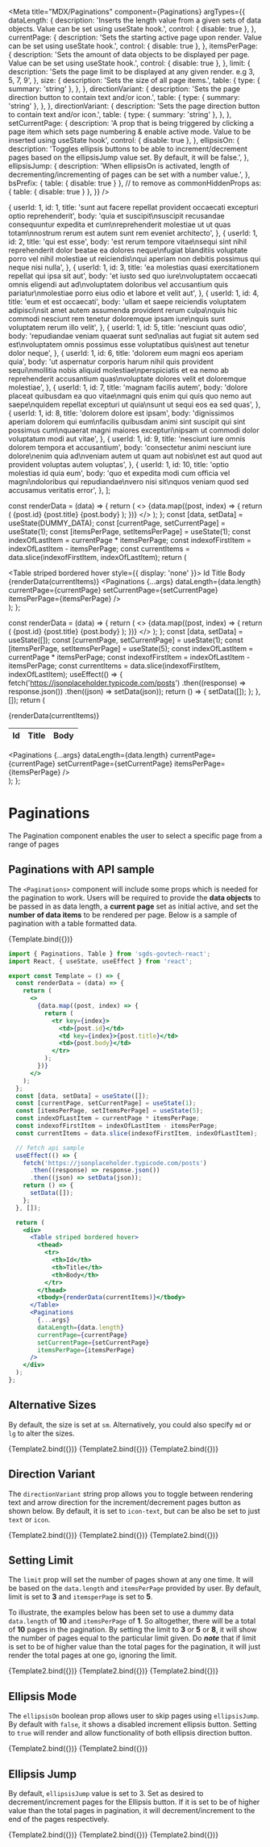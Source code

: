 
<Meta
  title="MDX/Paginations"
  component={Paginations}
  argTypes={{
    dataLength: {
      description:
        'Inserts the length value from a given sets of data objects. Value can be set using useState hook.',
      control: { disable: true },
    },
    currentPage: {
      description:
        'Sets the starting active page upon render. Value can be set using useState hook.',
      control: { disable: true },
    },
    itemsPerPage: {
      description:
        'Sets the amount of data objects to be displayed per page. Value can be set using useState hook.',
      control: { disable: true },
    },
    limit: {
      description:
        'Sets the page limit to be displayed at any given render. e.g 3, 5, 7, 9',
    },
    size: {
      description: 'Sets the size of all page items.',
      table: {
        type: { summary: 'string' },
      },
    },
    directionVariant: {
      description:
        'Sets the page direction button to contain text and/or icon.',
      table: {
        type: { summary: 'string' },
      },
    },
    directionVariant: {
      description:
        'Sets the page direction button to contain text and/or icon.',
      table: {
        type: { summary: 'string' },
      },
    },
    setCurrentPage: {
      description:
        'A prop that is being triggered by clicking a page item which sets page numbering & enable active mode. Value to be inserted using useState hook',
      control: { disable: true },
    },
    ellipsisOn: {
      description:
        'Toggles ellipsis buttons to be able to increment/decrement pages based on the ellipsisJump value set. By default, it will be false.',
    },
    ellipsisJump: {
      description:
        'When ellipsisOn is activated, length of decrementing/incrementing of pages can be set with a number value.',
    },
    bsPrefix: { table: { disable: true } }, // to remove as commonHiddenProps
    as: { table: { disable: true } },
  }}
/>

  {
    userId: 1,
    id: 1,
    title:
      'sunt aut facere repellat provident occaecati excepturi optio reprehenderit',
    body: 'quia et suscipit\nsuscipit recusandae consequuntur expedita et cum\nreprehenderit molestiae ut ut quas totam\nnostrum rerum est autem sunt rem eveniet architecto',
  },
  {
    userId: 1,
    id: 2,
    title: 'qui est esse',
    body: 'est rerum tempore vitae\nsequi sint nihil reprehenderit dolor beatae ea dolores neque\nfugiat blanditiis voluptate porro vel nihil molestiae ut reiciendis\nqui aperiam non debitis possimus qui neque nisi nulla',
  },
  {
    userId: 1,
    id: 3,
    title: 'ea molestias quasi exercitationem repellat qui ipsa sit aut',
    body: 'et iusto sed quo iure\nvoluptatem occaecati omnis eligendi aut ad\nvoluptatem doloribus vel accusantium quis pariatur\nmolestiae porro eius odio et labore et velit aut',
  },
  {
    userId: 1,
    id: 4,
    title: 'eum et est occaecati',
    body: 'ullam et saepe reiciendis voluptatem adipisci\nsit amet autem assumenda provident rerum culpa\nquis hic commodi nesciunt rem tenetur doloremque ipsam iure\nquis sunt voluptatem rerum illo velit',
  },
  {
    userId: 1,
    id: 5,
    title: 'nesciunt quas odio',
    body: 'repudiandae veniam quaerat sunt sed\nalias aut fugiat sit autem sed est\nvoluptatem omnis possimus esse voluptatibus quis\nest aut tenetur dolor neque',
  },
  {
    userId: 1,
    id: 6,
    title: 'dolorem eum magni eos aperiam quia',
    body: 'ut aspernatur corporis harum nihil quis provident sequi\nmollitia nobis aliquid molestiae\nperspiciatis et ea nemo ab reprehenderit accusantium quas\nvoluptate dolores velit et doloremque molestiae',
  },
  {
    userId: 1,
    id: 7,
    title: 'magnam facilis autem',
    body: 'dolore placeat quibusdam ea quo vitae\nmagni quis enim qui quis quo nemo aut saepe\nquidem repellat excepturi ut quia\nsunt ut sequi eos ea sed quas',
  },
  {
    userId: 1,
    id: 8,
    title: 'dolorem dolore est ipsam',
    body: 'dignissimos aperiam dolorem qui eum\nfacilis quibusdam animi sint suscipit qui sint possimus cum\nquaerat magni maiores excepturi\nipsam ut commodi dolor voluptatum modi aut vitae',
  },
  {
    userId: 1,
    id: 9,
    title: 'nesciunt iure omnis dolorem tempora et accusantium',
    body: 'consectetur animi nesciunt iure dolore\nenim quia ad\nveniam autem ut quam aut nobis\net est aut quod aut provident voluptas autem voluptas',
  },
  {
    userId: 1,
    id: 10,
    title: 'optio molestias id quia eum',
    body: 'quo et expedita modi cum officia vel magni\ndoloribus qui repudiandae\nvero nisi sit\nquos veniam quod sed accusamus veritatis error',
  },
];

  const renderData = (data) => {
    return (
      <>
        {data.map((post, index) => {
          return (
            <tr key={index}>
              <td>{post.id}</td>
              <td key={index}>{post.title}</td>
              <td>{post.body}</td>
            </tr>
          );
        })}
      </>
    );
  };
  const [data, setData] = useState(DUMMY_DATA);
  const [currentPage, setCurrentPage] = useState(1);
  const [itemsPerPage, setItemsPerPage] = useState(1);
  const indexOfLastItem = currentPage * itemsPerPage;
  const indexofFirstItem = indexOfLastItem - itemsPerPage;
  const currentItems = data.slice(indexofFirstItem, indexOfLastItem);
  return (
    <div>
      <Table striped bordered hover style={{ display: 'none' }}>
        <thead>
          <tr>
            <th>Id</th>
            <th>Title</th>
            <th>Body</th>
          </tr>
        </thead>
        <tbody>{renderData(currentItems)}</tbody>
      </Table>
      <Paginations
        {...args}
        dataLength={data.length}
        currentPage={currentPage}
        setCurrentPage={setCurrentPage}
        itemsPerPage={itemsPerPage}
      />
    </div>
  );
};

  const renderData = (data) => {
    return (
      <>
        {data.map((post, index) => {
          return (
            <tr key={index}>
              <td>{post.id}</td>
              <td key={index}>{post.title}</td>
              <td>{post.body}</td>
            </tr>
          );
        })}
      </>
    );
  };
  const [data, setData] = useState([]);
  const [currentPage, setCurrentPage] = useState(1);
  const [itemsPerPage, setItemsPerPage] = useState(5);
  const indexOfLastItem = currentPage * itemsPerPage;
  const indexofFirstItem = indexOfLastItem - itemsPerPage;
  const currentItems = data.slice(indexofFirstItem, indexOfLastItem);
  useEffect(() => {
    fetch('https://jsonplaceholder.typicode.com/posts')
      .then((response) => response.json())
      .then((json) => setData(json));
    return () => {
      setData([]);
    };
  }, []);
  return (
    <div>
      <Table striped bordered hover>
        <thead>
          <tr>
            <th>Id</th>
            <th>Title</th>
            <th>Body</th>
          </tr>
        </thead>
        <tbody>{renderData(currentItems)}</tbody>
      </Table>
      <Paginations
        {...args}
        dataLength={data.length}
        currentPage={currentPage}
        setCurrentPage={setCurrentPage}
        itemsPerPage={itemsPerPage}
      />
    </div>
  );
};

# Paginations

The Pagination component enables the user to select a specific page from a range of pages

## Paginations with API sample

The `<Paginations>` component will include some props which is needed for the pagination to work. Users will be required to provide the **data objects** to be passed in as data length, a **current page** set as initial active, and set the **number of data items** to be rendered per page. Below is a sample of pagination with a table formatted data.

<Canvas>
  <Story name="Standard">{Template.bind({})}</Story>
</Canvas>

<ArgsTable story="Standard" />

```jsx
import { Paginations, Table } from 'sgds-govtech-react';
import React, { useState, useEffect } from 'react';

export const Template = () => {
  const renderData = (data) => {
    return (
      <>
        {data.map((post, index) => {
          return (
            <tr key={index}>
              <td>{post.id}</td>
              <td key={index}>{post.title}</td>
              <td>{post.body}</td>
            </tr>
          );
        })}
      </>
    );
  };
  const [data, setData] = useState([]);
  const [currentPage, setCurrentPage] = useState(1);
  const [itemsPerPage, setItemsPerPage] = useState(5);
  const indexOfLastItem = currentPage * itemsPerPage;
  const indexofFirstItem = indexOfLastItem - itemsPerPage;
  const currentItems = data.slice(indexofFirstItem, indexOfLastItem);

  // fetch api sample
  useEffect(() => {
    fetch('https://jsonplaceholder.typicode.com/posts')
      .then((response) => response.json())
      .then((json) => setData(json));
    return () => {
      setData([]);
    };
  }, []);

  return (
    <div>
      <Table striped bordered hover>
        <thead>
          <tr>
            <th>Id</th>
            <th>Title</th>
            <th>Body</th>
          </tr>
        </thead>
        <tbody>{renderData(currentItems)}</tbody>
      </Table>
      <Paginations
        {...args}
        dataLength={data.length}
        currentPage={currentPage}
        setCurrentPage={setCurrentPage}
        itemsPerPage={itemsPerPage}
      />
    </div>
  );
};
```

## Alternative Sizes

By default, the size is set at `sm`. Alternatively, you could also specify `md` or ` lg` to alter the sizes.

<Canvas>
  <Story name="Size-sm">{Template2.bind({})}</Story>
  <Story name="Size-md" args={{ size: 'md' }}>
    {Template2.bind({})}
  </Story>
  <Story name="Size-lg" args={{ size: 'lg' }}>
    {Template2.bind({})}
  </Story>
</Canvas>

## Direction Variant

The `directionVariant` string prop allows you to toggle between rendering text and arrow direction for the increment/decrement pages button as shown below. By default, it is set to `icon-text`, but can be also be set to just `text` or `icon`.

<Canvas>
  <Story name="Direction Variant icon-text">{Template2.bind({})}</Story>
  <Story name="Direction Variant text" args={{ directionVariant: 'text' }}>
    {Template2.bind({})}
  </Story>
  <Story name="Direction Variant icon" args={{ directionVariant: 'icon' }}>
    {Template2.bind({})}
  </Story>
</Canvas>

## Setting Limit

The `limit` prop will set the number of pages shown at any one time. It will be based on the `data.length` and `itemsPerPage` provided by user. 
By default, limit is set to **3** and `itemsperPage` is set to **5**. 

To illustrate, the examples below has been set to use a dummy data `data.length` of **10** and `itemsPerPage` of **1**. So altogether, there will be a total of **10** pages in the pagination.
By setting the limit to **3** or **5** or **8**, it will show the number of pages equal to the particular limit given. Do ***note*** that if limit is set to be of higher value than the total pages for the pagination, it will just render the total pages at one go, ignoring the limit.

<Canvas>
  <Story name="Limit 3">{Template2.bind({})}</Story>
  <Story name="Limit 5" args={{ limit: 5 }}>
    {Template2.bind({})}
  </Story>
  <Story name="Limit 8" args={{ limit: 8 }}>
    {Template2.bind({})}
  </Story>
</Canvas>

## Ellipsis Mode

The `ellipsisOn` boolean prop allows user to skip pages using `ellipsisJump`. By default with `false`, it shows a disabled increment ellipsis button. Setting to `true` will render and allow functionality of both ellipsis direction button.

<Canvas>
  <Story name="Ellipsis Off">{Template2.bind({})}</Story>
  <Story name="Ellipsis On" args={{ ellipsisOn: true }}>
    {Template2.bind({})}
  </Story>
</Canvas>

## Ellipsis Jump

By default, `ellipsisJump` value is set to 3. Set as desired to decrement/increment pages for the Ellipsis button. If it is set to be of higher value than the total pages in pagination, 
it will decrement/increment to the end of the pages respectively.

<Canvas>
  <Story name="Ellipsis Jump - 3" args={{ ellipsisOn: true, ellipsisJump: 3 }}>
    {Template2.bind({})}
  </Story>
  <Story name="Ellipsis Jump - 5" args={{ ellipsisOn: true, ellipsisJump: 5 }}>
    {Template2.bind({})}
  </Story>
  <Story name="Ellipsis Jump - 8" args={{ ellipsisOn: true, ellipsisJump: 8 }}>
    {Template2.bind({})}
  </Story>
</Canvas>
